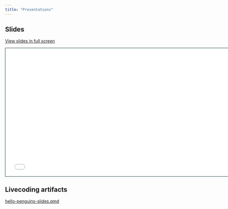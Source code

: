 ```yaml
---
title: "Presentations"
---
```


## Slides

[View slides in full screen](3-presentations.qmd)

```{=html}
<iframe class="slide-deck" src="3-presentations.html" height="420" width="747" style="border: 1px solid #123233;"></iframe>
```

## Livecoding artifacts

[hello-penguins-slides.qmd](https://github.com/asa-quarto/website/blob/main/3-presentations/hello-penguins-slides.qmd)
